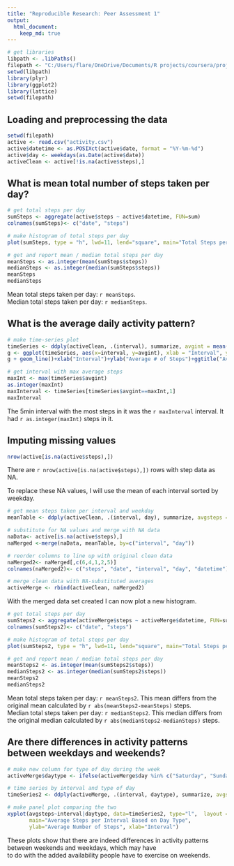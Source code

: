 ```yaml
---
title: "Reproducible Research: Peer Assessment 1"
output: 
  html_document:
    keep_md: true
---
```


```r
# get libraries
libpath <- .libPaths()
filepath <- "C:/Users/flare/OneDrive/Documents/R projects/coursera/projects/rdsp1"
setwd(libpath)
library(plyr)
library(ggplot2)
library(lattice)
setwd(filepath)
```

## Loading and preprocessing the data  
```r
setwd(filepath)
active <- read.csv("activity.csv")
active$datetime <- as.POSIXct(active$date, format = "%Y-%m-%d")
active$day <- weekdays(as.Date(active$date))
activeClean <- active[!is.na(active$steps),]
```

## What is mean total number of steps taken per day?  
```r
# get total steps per day
sumSteps <- aggregate(active$steps ~ active$datetime, FUN=sum)
colnames(sumSteps)<- c("date", "steps")

# make histogram of total steps per day
plot(sumSteps, type = "h", lwd=11, lend="square", main="Total Steps per Day")

# get and report mean / median total steps per day
meanSteps <- as.integer(mean(sumSteps$steps))
medianSteps <- as.integer(median(sumSteps$steps))
meanSteps
medianSteps
```

Mean total steps taken per day: `r meanSteps`.   
Median total steps taken per day: `r medianSteps`.

## What is the average daily activity pattern?  

```r
# make time-series plot
timeSeries <- ddply(activeClean, .(interval), summarize, avgint = mean(steps))
g <- ggplot(timeSeries, aes(x=interval, y=avgint), xlab = "Interval", ylab="Average # of Steps")
g + geom_line()+xlab("Interval")+ylab("Average # of Steps")+ggtitle("Average Number of Steps per Interval")

# get interval with max average steps
maxInt <- max(timeSeries$avgint)
as.integer(maxInt)
maxInterval <- timeSeries[timeSeries$avgint==maxInt,1]
maxInterval
```

The 5min interval with the most steps in it was the `r maxInterval` interval.
It had `r as.integer(maxInt)` steps in it.

## Imputing missing values
```r
nrow(active[is.na(active$steps),])
```

There are `r nrow(active[is.na(active$steps),])` rows with step data as NA.

To replace these NA values, I will use the mean of each interval sorted by weekday.

```r
# get mean steps taken per interval and weekday
meanTable <- ddply(activeClean, .(interval, day), summarize, avgsteps = mean(steps))

# substitute for NA values and merge with NA data
naData<- active[is.na(active$steps),]
naMerged <-merge(naData, meanTable, by=c("interval", "day"))

# reorder columns to line up with original clean data
naMerged2<- naMerged[,c(6,4,1,2,5)]
colnames(naMerged2)<- c("steps", "date", "interval", "day", "datetime")

# merge clean data with NA-substituted averages
activeMerge <- rbind(activeClean, naMerged2)
```

With the merged data set created I can now plot a new histogram.

```r
# get total steps per day
sumSteps2 <- aggregate(activeMerge$steps ~ activeMerge$datetime, FUN=sum)
colnames(sumSteps2)<- c("date", "steps")

# make histogram of total steps per day
plot(sumSteps2, type = "h", lwd=11, lend="square", main="Total Steps per Day")

# get and report mean / median total steps per day
meanSteps2 <- as.integer(mean(sumSteps2$steps))
medianSteps2 <- as.integer(median(sumSteps2$steps))
meanSteps2
medianSteps2
```

Mean total steps taken per day: `r meanSteps2`. This mean differs from the original mean calculated by `r abs(meanSteps2-meanSteps)` steps.   
Median total steps taken per day: `r medianSteps2`. This median differs from the original median calculated by `r abs(medianSteps2-medianSteps)` steps.



## Are there differences in activity patterns between weekdays and weekends?

```r
# make new column for type of day during the week
activeMerge$daytype <- ifelse(activeMerge$day %in% c("Saturday", "Sunday"), "Weekend", "Weekday")

# time series by interval and type of day
timeSeries2 <- ddply(activeMerge, .(interval, daytype), summarize, avgsteps = mean(steps))

# make panel plot comparing the two
xyplot(avgsteps~interval|daytype, data=timeSeries2, type="l",  layout = c(1,2),
       main="Average Steps per Interval Based on Day Type", 
       ylab="Average Number of Steps", xlab="Interval")

```

These plots show that there are indeed differences in activity patterns between weekends and weekdays, which may have  
to do with the added availability people have to exercise on weekends.